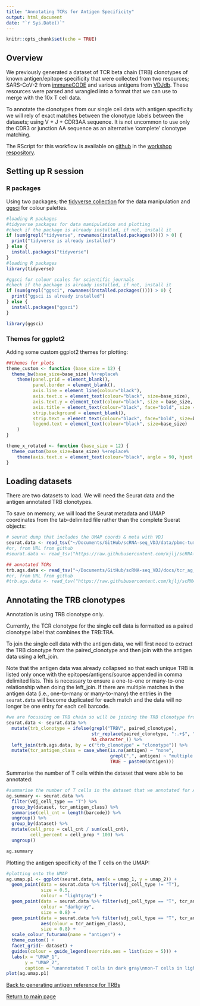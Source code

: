 ```yaml
---
title: "Annotating TCRs for Antigen Specificity"
output: html_document
date: "`r Sys.Date()`"
---
```


```r
knitr::opts_chunk$set(echo = TRUE)
```

## Overview

We previously generated a dataset of TCR beta chain (TRB) clonotypes of known antigen/epitope specificity that were collected from two resources; SARS-CoV-2 from [immuneCODE](https://clients.adaptivebiotech.com/pub/covid-2020) and various antigens from [VDJdb](https://vdjdb.cdr3.net/). These resources were parsed and wrangled into a format that we can use to merge with the 10x T cell data.
 
To annotate the clonotypes from our single cell data with antigen specificity we will rely of exact matches between the clonotype labels between the datasets; using V + J + CDR3AA sequence. It is not uncommon to use only the CDR3 or junction AA sequence as an alternative 'complete' clonotype matching.

The RScript for this workflow is available on [github](https://raw.githubusercontent.com/kjlj/scRNA-seq_VDJ/main/RScripts/antigen_annotation_T_cells.R) in the [workshop respository](https://github.com/kjlj/scRNA-seq_VDJ).

## Setting up R session

### R packages 

Using two packages; the [tidyverse collection](https://www.tidyverse.org/) for the data manipulation and [ggsci](https://cran.r-project.org/web/packages/ggsci/vignettes/ggsci.html) for colour palettes.

```r

#loading R packages
#tidyverse packages for data manipulation and plotting
#check if the package is already installed, if not, install it
if (sum(grepl("tidyverse", rownames(installed.packages()))) > 0) {
  print("tidyverse is already installed")
} else {
  install.packages("tidyverse")
}
#loading R packages
library(tidyverse)

#ggsci for colour scales for scientific journals
#check if the package is already installed, if not, install it
if (sum(grepl("ggsci", rownames(installed.packages()))) > 0) {
  print("ggsci is already installed")
} else {
  install.packages("ggsci")
}

library(ggsci)
```


### Themes for ggplot2

Adding some custom ggplot2 themes for plotting:
```r
##themes for plots
theme_custom <- function (base_size = 12) { 
  theme_bw(base_size=base_size) %+replace% 
    theme(panel.grid = element_blank(),
          panel.border = element_blank(),
          axis.line = element_line(colour="black"),
          axis.text.x = element_text(colour="black", size=base_size),
          axis.text.y = element_text(colour="black", size = base_size, hjust = 1),
          axis.title = element_text(colour="black", face="bold", size = base_size),
          strip.background = element_blank(),
          strip.text = element_text(colour="black", face="bold", size=base_size),
          legend.text = element_text(colour="black", size=base_size)
    )
}

theme_x_rotated <- function (base_size = 12) { 
  theme_custom(base_size=base_size) %+replace% 
    theme(axis.text.x = element_text(colour="black", angle = 90, hjust = 1, vjust = 0.5, size=base_size))
}
```

## Loading datasets

There are two datasets to load. We will need the Seurat data and the antigen annotated TRB clonotypes. 

To save on memory, we will load the Seurat metadata and UMAP coordinates from the tab-delimited file rather than the complete Suerat objects:
```r
# seurat dump that includes the UMAP coords & meta with VDJ
seurat.data <- read_tsv("~/Documents/GitHub/scRNA-seq_VDJ/data/pbmc-tumour_seruat_data.tsv")
#or, from URL from github
#seurat.data <- read_tsv("https://raw.githubusercontent.com/kjlj/scRNA-seq_VDJ/main/data/pbmc-tumour_seruat_data.tsv")

## annotated TCRs
trb.ags.data <- read_tsv("~/Documents/GitHub/scRNA-seq_VDJ/docs/tcr_ag_refs/trb_antigens.tsv")
#or, from URL from github
#trb.ags.data <- read_tsv("https://raw.githubusercontent.com/kjlj/scRNA-seq_VDJ/main/docs/tcr_ag_refs/trb_antigens.tsv")
```

## Annotating the TRB clonotypes

Annotation is using TRB clonotype only. 

Currently, the TCR clonotype for the single cell data is formatted as a paired clonotype label that combines the TRB:TRA. 

To join the single cell data with the antigen data, we will first need to extract the TRB clonotype from the paired_clonotype and then join with the antigen data using a left_join. 

Note that the antigen data was already collapsed so that each unique TRB is listed only once with the epitopes/antigens/source appended in comma delimited lists. This is necessary to ensure a one-to-one or many-to-one relationship when doing the left_join. If there are multiple matches in the antigen data (i.e., one-to-many or many-to-many) the entries in the `seurat.data` will become duplicated for each match and the data will no longer be one entry for each cell barcode.

```r
#we are focussing on TRB chain so will be joining the TRB clonotype from 10x with the TRB clonotype from the Ags
seurat.data <- seurat.data %>%
  mutate(trb_clonotype = ifelse(grepl("TRBV", paired_clonotype), 
                                str_replace(paired_clonotype, ":.+$", ""), 
                                NA_character_)) %>%
  left_join(trb.ags.data, by = c("trb_clonotype" = "clonotype")) %>%
  mutate(tcr_antigen_class = case_when(is.na(antigen) ~ "none",
                                       grepl(",", antigen) ~ "multiple ags",
                                       TRUE ~ paste0(antigen)))
```

Summarise the number of T cells within the dataset that were able to be annotated:
```r
#summarise the number of T cells in the dataset that we annotated for Ag specificity
ag.summary <- seurat.data %>%
  filter(vdj_cell_type == "T") %>%
  group_by(dataset, tcr_antigen_class) %>%
  summarise(cell_cnt = length(barcode)) %>%
  ungroup() %>%
  group_by(dataset) %>%
  mutate(cell_prop = cell_cnt / sum(cell_cnt),
         cell_percent = cell_prop * 100) %>%
  ungroup()

ag.summary
```

Plotting the antigen specificity of the T cells on the UMAP:
```r
#plotting onto the UMAP
ag.umap.p1 <- ggplot(seurat.data, aes(x = umap_1, y = umap_2)) +
  geom_point(data = seurat.data %>% filter(vdj_cell_type != "T"), 
             size = 0.5, 
             colour = "lightgray") +
  geom_point(data = seurat.data %>% filter(vdj_cell_type == "T", tcr_antigen_class == "none"), 
             colour = "darkgray", 
             size = 0.8) +
  geom_point(data = seurat.data %>% filter(vdj_cell_type == "T", tcr_antigen_class != "none"),
             aes(colour = tcr_antigen_class),
             size = 0.8) +
  scale_colour_futurama(name = "antigen") +
  theme_custom() +
  facet_grid(~ dataset) +
  guides(colour = guide_legend(override.aes = list(size = 5))) +
  labs(x = "UMAP_1",
       y = "UMAP_2",
       caption = "unannotated T cells in dark gray\nnon-T cells in light gray")
plot(ag.umap.p1)
```

[Back to generating antigen reference for TRBs](https://kjlj.github.io/scRNA-seq_VDJ/docs/generating_Ag_reference_for_TRB.html)

[Return to main page](https://kjlj.github.io/scRNA-seq_VDJ)
